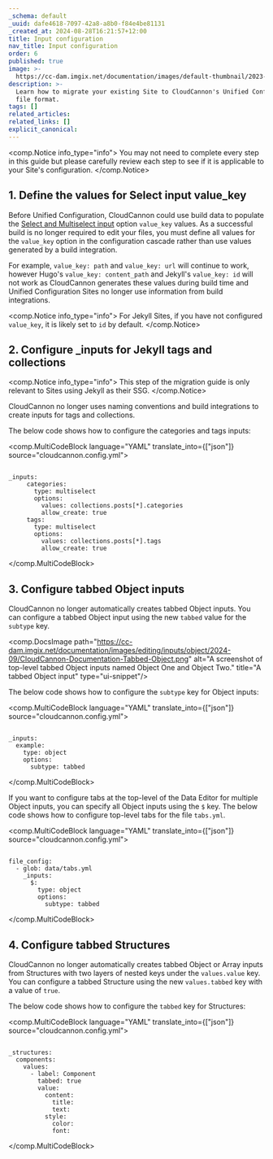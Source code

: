 ```yaml
---
_schema: default
_uuid: dafe4618-7097-42a8-a8b0-f84e4be81131
_created_at: 2024-08-28T16:21:57+12:00
title: Input configuration
nav_title: Input configuration
order: 6
published: true
image: >-
  https://cc-dam.imgix.net/documentation/images/default-thumbnail/2023-Q4/CloudCannon-Documentation-Thumbnail.png
description: >-
  Learn how to migrate your existing Site to CloudCannon's Unified Configuration
  file format.
tags: []
related_articles:
related_links: []
explicit_canonical:
---
```

<comp.Notice info_type="info">
  You may not need to complete every step in this guide but please carefully review each step to see if it is applicable to your Site's configuration.
</comp.Notice>

## 1\. Define the values for Select input value\_key

Before Unified Configuration, CloudCannon could use build data to populate the <a href="/documentation/articles/what-are-select-and-multiselect-inputs/#options" target="_blank" rel="noopener">Select and Multiselect input</a> option `value_key` values. As a successful build is no longer required to edit your files, you must define all values for the `value_key` option in the configuration cascade rather than use values generated by a build integration.

For example, `value_key: path` and `value_key: url` will continue to work, however Hugo's `value_key: content_path` and Jekyll's `value_key: id` will not work as CloudCannon generates these values during build time and Unified Configuration Sites no longer use information from build integrations.

<comp.Notice info_type="info">
  For Jekyll Sites, if you have not configured `value_key`, it is likely set to `id` by default.
</comp.Notice>

## 2\. Configure \_inputs for Jekyll tags and collections

<comp.Notice info_type="info">
  This step of the migration guide is only relevant to Sites using Jekyll as their SSG.
</comp.Notice>

CloudCannon no longer uses naming conventions and build integrations to create inputs for tags and collections.

The below code shows how to configure the categories and tags inputs:

<comp.MultiCodeBlock language="YAML" translate_into={["json"]} source="cloudcannon.config.yml">
``````````

_inputs:
     categories:
       type: multiselect
       options:
         values: collections.posts[*].categories
         allow_create: true
     tags:
       type: multiselect
       options:
         values: collections.posts[*].tags
         allow_create: true

``````````
</comp.MultiCodeBlock>

## 3\. Configure tabbed Object inputs

CloudCannon no longer automatically creates tabbed Object inputs. You can configure a tabbed Object input using the new `tabbed` value for the `subtype` key.

<comp.DocsImage path="https://cc-dam.imgix.net/documentation/images/editing/inputs/object/2024-09/CloudCannon-Documentation-Tabbed-Object.png" alt="A screenshot of top-level tabbed Object inputs named Object One and Object Two." title="A tabbed Object input" type="ui-snippet"/>

The below code shows how to configure the `subtype` key for Object inputs:

<comp.MultiCodeBlock language="YAML" translate_into={["json"]} source="cloudcannon.config.yml">
``````````

_inputs:
  example:
    type: object
    options:
      subtype: tabbed

``````````
</comp.MultiCodeBlock>

If you want to configure tabs at the top-level of the Data Editor for multiple Object inputs, you can specify all Object inputs using the `$` key. The below code shows how to configure top-level tabs for the file `tabs.yml`.

<comp.MultiCodeBlock language="YAML" translate_into={["json"]} source="cloudcannon.config.yml">
``````````

file_config:
  - glob: data/tabs.yml
    _inputs:
      $:
        type: object
        options:
          subtype: tabbed

``````````
</comp.MultiCodeBlock>

## 4\. Configure tabbed Structures

CloudCannon no longer automatically creates tabbed Object or Array inputs from Structures with two layers of nested keys under the `values.value` key. You can configure a tabbed Structure using the new `values.tabbed` key with a value of `true`.

The below code shows how to configure the `tabbed` key for Structures:

<comp.MultiCodeBlock language="YAML" translate_into={["json"]} source="cloudcannon.config.yml">
``````````

_structures:
  components:
    values:
      - label: Component
        tabbed: true
        value:
          content:
            title:
            text:
          style:
            color:
            font:

``````````
</comp.MultiCodeBlock>